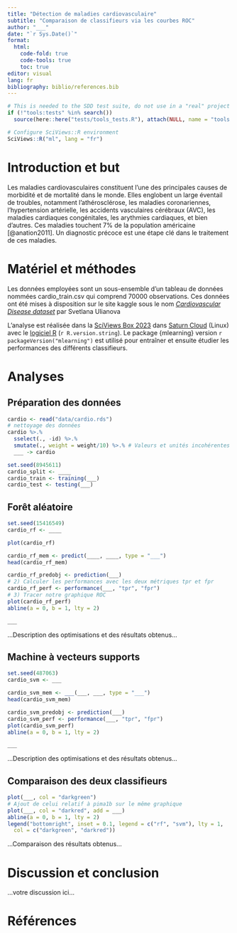 ```yaml
---
title: "Détection de maladies cardiovasculaire"
subtitle: "Comparaison de classifieurs via les courbes ROC"
author: "___"
date: "`r Sys.Date()`"
format:
  html:
    code-fold: true
    code-tools: true
    toc: true
editor: visual
lang: fr
bibliography: biblio/references.bib
---
```


```r
# This is needed to the SDD test suite, do not use in a "real" project
if (!"tools:tests" %in% search())
  source(here::here("tests/tools_tests.R"), attach(NULL, name = "tools:tests"))

# Configure SciViews::R environment
SciViews::R("ml", lang = "fr")
```

# Introduction et but

Les maladies cardiovasculaires constituent l'une des principales causes de morbidité et de mortalité dans le monde. Elles englobent un large éventail de troubles, notamment l'athérosclérose, les maladies coronariennes, l'hypertension artérielle, les accidents vasculaires cérébraux (AVC), les maladies cardiaques congénitales, les arythmies cardiaques, et bien d'autres. Ces maladies touchent 7% de la population américaine [@anation2011]. Un diagnostic précoce est une étape clé dans le traitement de ces maladies.

# Matériel et méthodes

Les données employées sont un sous-ensemble d'un tableau de données nommées cardio_train.csv qui comprend 70000 observations. Ces données ont été mises à disposition sur le site kaggle sous le nom [*Cardiovascular Disease dataset*](https://www.kaggle.com/datasets/sulianova/cardiovascular-disease-dataset) par Svetlana Ulianova

L'analyse est réalisée dans la [SciViews Box 2023](https://www.sciviews.org/software/svbox/) dans [Saturn Cloud](https://saturncloud.io) (Linux) avec le [logiciel R](https://www.r-project.org) (`r R.version.string`). Le package {mlearning} version `r packageVersion("mlearning")` est utilisé pour entraîner et ensuite étudier les performances des différents classifieurs.

# Analyses

## Préparation des données

<!--% Importez les données se trouvant dans le fichier cardio.rds. Éliminez les individus aberrant en gardant les individus de plus 130cm, les individus de plus de 40 kg, avec une pression systolique supérieure à 50 et inférieure à 220, avec une pression diastolique supérieure à 50 et inférieure à 150. -->

```r
cardio <- read("data/cardio.rds")
# nettoyage des données
cardio %>.%
  sselect(., -id) %>.%
  smutate(., weight = weight/10) %>.% # Valeurs et unités incohérentes
  ___ -> cardio
```

<!--# La description des données n'est pas réalisée dans ce carnet de notes. Cette étape a déjà été réalisée dans le carnet de notes cardio_proportions.qmd-->

<!--% Divisez votre jeu de données en cardio_train et cardio_test (2/3 en apprentissage) -->

```r
set.seed(8945611)
cardio_split <- ____
cardio_train <- training(___)
cardio_test <- testing(___)
```

## Forêt aléatoire

<!--% Entraînez un classifieur par forêt aléatoire sur cardio_train afin de prédire la variable `cardio`. Limitez le nombre d'arbre à 80. -->

```r
set.seed(15416549)
cardio_rf <- ____
```

<!--% Graphique de l'erreur en fonction du nombre d'arbres -->

```r
plot(cardio_rf)
```

<!--% Calculez les probabilités d'appartenance aux classes à partir de votre classifieur en utilisant le set de test -->

```r
cardio_rf_mem <- predict(____, ____, type = "___")
head(cardio_rf_mem)
```

<!--% Calculez et affichez la courbe ROC pour ce classifieur en utilisant les métriques tpr et fpr -->

```r
cardio_rf_predobj <- prediction(___)
# 2) Calculer les performances avec les deux métriques tpr et fpr
cardio_rf_perf <- performance(___, "tpr", "fpr")
# 3) Tracer notre graphique ROC
plot(cardio_rf_perf)
abline(a = 0, b = 1, lty = 2)
```

<!-- Calculez l'aire sous la courbe ROC -->

```r
___
```

<!--% Décrivez ce classifieur en 5 phrases maxi -->

...Description des optimisations et des résultats obtenus...

## Machine à vecteurs supports

<!--% Calculez un second classifieur à l'aide de la machine à vecteurs supports à l'aide du même set d'apprentissage -->

<!--# La méthode SVM a beaucoup de paramètres à optimiser, mais dans le cadre de cet exercice, commencez par la version avec tous les paramètres par défaut, et donc, un noyau radial. S'il reste du temps quand vous avez tout fini, vous pouvez explorer d'autres valeurs des paramètres et comparer toujours avec courbe ROC les versions originale et optimisée (vous pouvez ajouter une troisième courbe sur le graphique final du document). -->

```r
set.seed(487063)
cardio_svm <- ___
```

<!--% Calculez les probabilités d'appartenance aux classes à partir de votre classifieur via le set de test -->

```r
cardio_svm_mem <- ___(___, ___, type = "___")
head(cardio_svm_mem)
```

<!--% Calculez et affichez la courbe ROC pour ce classifieur en utilisant les métriques tpr et fpr -->

```r
cardio_svm_predobj <- prediction(___)
cardio_svm_perf <- performance(___, "tpr", "fpr")
plot(cardio_svm_perf)
abline(a = 0, b = 1, lty = 2)
```

<!-- Calculez l'aire sous la courbe ROC -->

```r
___
```

<!--% Décrivez ci-dessous votre classifieur, les résultats de ce dernier en tenant compte des probabilités a priori en 5 phrases max. -->

...Description des optimisations et des résultats obtenus...

## Comparaison des deux classifieurs

<!--% Comparez les deux classifieurs en affichant leurs courbes ROC sur un même graphique -->

```r
plot(___, col = "darkgreen")
# Ajout de celui relatif à pima1b sur le même graphique
plot(___, col = "darkred", add = ___)
abline(a = 0, b = 1, lty = 2)
legend("bottomright", inset = 0.1, legend = c("rf", "svm"), lty = 1,
  col = c("darkgreen", "darkred"))
```

<!--% Comparez les deux courbes ROC en 3 phrases. -->

...Comparaison des résultats obtenus...

# Discussion et conclusion

<!--% Indiquez ci-dessous en 3 phrases maximum quel classifieur vous considérez comme le meilleur, et pourquoi ? Est-ce que ce classifieur est meilleur en toutes circonstances (quelle que soit la prévalence de la maladie) ? -->

...votre discussion ici...

# Références
